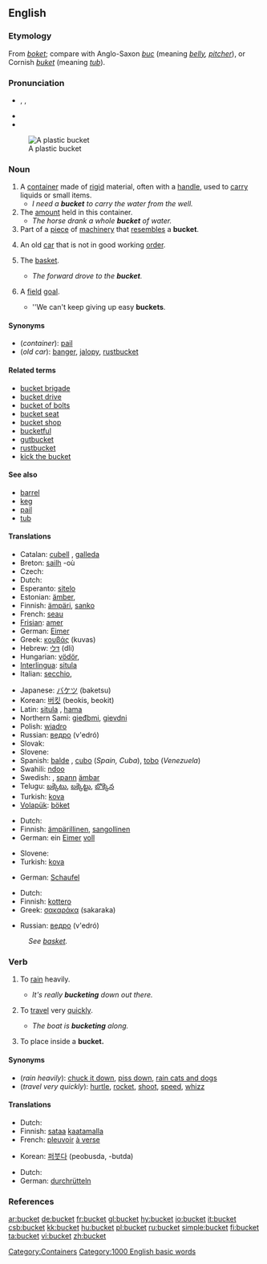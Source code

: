 ==English==

===Etymology===
From {{OE.}} ''[[boket]]''; compare with Anglo-Saxon ''[[buc]]'' (meaning ''[[belly]], [[pitcher]]''), or Cornish ''[[buket]]'' (meaning ''[[tub]]'').

===Pronunciation===
* {{AHD|bûk'ĭt}}, {{IPA|/ˈbʌkɪt/}}, {{SAMPA|/'bVkIt/}}
* {{audio|en-us-bucket.ogg|Audio (US)}}
* {{rhymes|ʌkɪt}}

[[Image:Bucket.JPG|thumb|A plastic bucket]]

===Noun===
{{en-noun}}

# A [[container]] made of [[rigid]] material, often with a [[handle]], used to [[carry]] liquids or small items.
#* ''I need a '''bucket''' to carry the water from the well.''
# The [[amount]] held in this container.
#* ''The horse drank a whole '''bucket''' of water.''
# Part of a [[piece]] of [[machinery]] that [[resemble]]s a '''bucket'''.
# {{slang}} An old [[car]] that is not in good working [[order]].
# {{context|basketball|colloquial}} The [[basket]].
#* ''The forward drove to the '''bucket'''.''
# {{context|basketball|colloquial}} A [[field]] [[goal]].
#* ''We can't keep giving up easy '''buckets'''.

====Synonyms====
*(''container''): [[pail]]
*(''old car''): [[banger]], [[jalopy]], [[rustbucket]]

====Related terms====
*[[bucket brigade]]
*[[bucket drive]]
*[[bucket of bolts]]
*[[bucket seat]]
*[[bucket shop]]
*[[bucketful]]
*[[gutbucket]]
*[[rustbucket]]
*[[kick the bucket]]

====See also====
*[[barrel]]
*[[keg]]
*[[pail]]
*[[tub]]

====Translations====
{{trans-top|container}}
*Catalan: [[cubell]] {{m}}, [[galleda]] {{f}}
*Breton: [[sailh]] {{f}} -où
*Czech: {{t|cs|kýbl}}
*Dutch: {{t+|nl|emmer|m}}
*Esperanto: [[sitelo]]
*Estonian: [[ämber]], {{t-|et|pang|lang=Estonian}}
*Finnish: [[ämpäri]], [[sanko]]
*French: [[seau]] {{m}}
*[[Frisian]]: [[amer#Frisian|amer]]
*German: [[Eimer]] {{m}}
*Greek: [[κουβάς]] (kuvas) {{m}}
*Hebrew: [[דלי]] (dli) {{m}}
*Hungarian: [[vödör]], {{t-|hu|veder|lang=Hungarian}}
*[[Interlingua]]: [[situla#Interlingua|situla]]
*Italian: [[secchio]], {{m}}
{{trans-mid}}
*Japanese: [[バケツ]] (baketsu)
*Korean: [[버킷]] (beokis, beokit)
*Latin: [[situla]] {{f}}, [[hama]] {{f}}
*Northern Sami: [[gieđbmi]], [[gievdni]]
*Polish: [[wiadro]] {{n}}
*Russian: [[ведро]] (v'edró) {{n}}
*Slovak: {{t-|sk|vedro}}
*Slovene: {{t+|sl|vedro|n}}
*Spanish: [[balde]] {{m}}, [[cubo]] {{m}} (''Spain, Cuba''), [[tobo]] {{m}} (''Venezuela'')
*Swahili: [[ndoo]]
*Swedish: {{t|sv|hink|c}}, [[spann]] {{c}} [[ämbar]]
*Telugu: [[బక్కెటు]], [[బక్కెట్టు]], [[బొక్కెన]]
*Turkish: [[kova]]
*[[Volapük]]: [[böket]]
{{trans-bottom}}

{{trans-top|amount held in this container}}
*Dutch: {{t+|nl|emmer|m}}
*Finnish: [[ämpärillinen]], [[sangollinen]]
*German: ein [[Eimer]] [[voll]] {{m}}
{{trans-mid}}
*Slovene: {{t+|sl|vedro|n}}
*Turkish: [[kova]]
{{trans-bottom}}

{{trans-top|part of piece of machinery}}
*German: [[Schaufel]] {{f}}
{{trans-mid}}
{{trans-bottom}}

{{trans-top|old car}}
*Dutch: {{t|nl|rammelkar}} {{f}}
*Finnish: [[kottero]]
*Greek: [[σακαράκα]] (sakaraka) {{f}}
{{trans-mid}}
*Russian: [[ведро]] (v'edró) {{n}}
{{trans-bottom}}

{{trans-top|basketball: basket}}
:''See [[basket]].''
{{trans-bottom}}

{{trans-top|basketball: field goal}}
{{trans-mid}}
{{trans-bottom}}

===Verb===
{{en-verb}}

# {{intransitive}} {{colloquial}} To [[rain]] heavily.
#* ''It's really '''bucketing''' down out there.''
# {{intransitive}} {{colloquial}} To [[travel]] very [[quick]]ly.
#* ''The boat is '''bucketing''' along.''
# {{transitive}} To place inside a '''bucket.'''

====Synonyms====
*(''rain heavily''): [[chuck it down]], [[piss down]], [[rain cats and dogs]]
*(''travel very quickly''): [[hurtle]], [[rocket]], [[shoot]], [[speed]], [[whizz]]

====Translations====
{{trans-top|rain heavily}}
*Dutch: {{t|nl|plenzen}}
*Finnish: [[sataa]] [[kaatamalla]]
*French: [[pleuvoir]] [[à verse]]
{{trans-mid}}
*Korean: [[퍼붓다]] (peobusda, -butda)
{{trans-bottom}}

{{trans-top|travel very quickly}}
*Dutch: {{t|nl|vlammen}}
*German: [[durchrütteln]]
{{trans-mid}}
{{trans-bottom}}

{{trans-top|place in a bucket}}
{{trans-mid}}
{{trans-bottom}}

===References===
{{R:Webster 1913}}

[[Category:Containers]]
[[Category:1000 English basic words]]

[[ar:bucket]]
[[de:bucket]]
[[fr:bucket]]
[[gl:bucket]]
[[hy:bucket]]
[[io:bucket]]
[[it:bucket]]
[[csb:bucket]]
[[kk:bucket]]
[[hu:bucket]]
[[pl:bucket]]
[[ru:bucket]]
[[simple:bucket]]
[[fi:bucket]]
[[ta:bucket]]
[[vi:bucket]]
[[zh:bucket]]